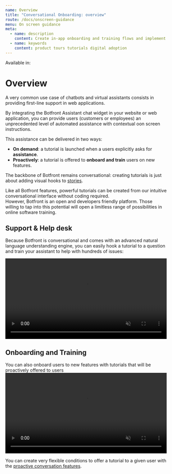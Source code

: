 ```yaml
---
name: Overview
title: "Conversational Onboarding: overview"
route: /docs/onscreen-guidance
menu: On screen guidance
meta:
  - name: description
    content: Create in-app onboarding and training flows and implement in-software support.
  - name: keywords
    content: product tours tutorials digital adoption
---
```



Available in: <Premium plan="Botfront Cloud" /> <Premium plan="Botfront Enterprise" />

# Overview

A very common use case of chatbots and virtual assistants consists in providing first-line support in web applications.

By integrating the Botfront Assistant chat widget in your website or web application, you can provide users (customers or employees) an unprecedented level of automated assistance with contextual oon screen instructions.

This assistance can be delivered in two ways:

- **On demand**: a tutorial is launched when a users explicitly asks for **assistance**.
- **Proactively**: a tutorial is offered to **onboard and train** users on new features.

The backbone of Botfront remains conversational: creating tutorials is just about adding visual hooks to [stories](/docs/rasa/conversation-builder/).

<Important type='info' title="No coding required">
  Like all Botfront features, powerful tutorials can be created from our intuitive conversational interface without coding required.
  <br />
  However, Botfront is an open and developers friendly platform. Those willing to tap into this potential will open a limitless range of possibilities in online software training.
</Important>

## Support & Help desk

Because Botfront is conversational and comes with an advanced natural language understanding engine, you can easily hook a tutorial to a question and train your assistant to help with hundreds of issues:

<video autoplay muted loop width="100%" controls>
  <source src="../../videos/guiding_support.m4v" type="video/mp4"/>
  Your browser does not support the video tag.
</video>

## Onboarding and Training

You can also onboard users to new features with tutorials that will be proactively offered to users
<video autoplay muted loop width="100%" controls>
  <source src="../../videos/guiding_proactive.m4v" type="video/mp4"/>
  Your browser does not support the video tag.
</video>

You can create very flexible conditions to offer a tutorial to a given user with the [proactive conversation features](/docs/proactive-conversations/).





